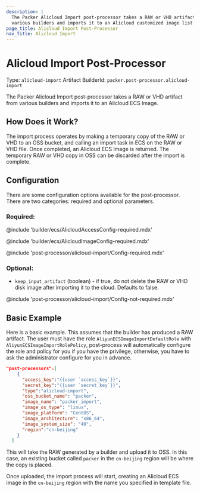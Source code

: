 ```yaml
---
description: |
  The Packer Alicloud Import post-processor takes a RAW or VHD artifact from
  various builders and imports it to an Alicloud customized image list.
page_title: Alicloud Import Post-Processor
nav_title: Alicloud Import
---
```


# Alicloud Import Post-Processor

Type: `alicloud-import`
Artifact BuilderId: `packer.post-processor.alicloud-import`

The Packer Alicloud Import post-processor takes a RAW or VHD artifact from
various builders and imports it to an Alicloud ECS Image.

## How Does it Work?

The import process operates by making a temporary copy of the RAW or VHD to an
OSS bucket, and calling an import task in ECS on the RAW or VHD file. Once
completed, an Alicloud ECS Image is returned. The temporary RAW or VHD copy in
OSS can be discarded after the import is complete.

## Configuration

There are some configuration options available for the post-processor. There
are two categories: required and optional parameters.

### Required:

@include 'builder/ecs/AlicloudAccessConfig-required.mdx'

@include 'builder/ecs/AlicloudImageConfig-required.mdx'

@include 'post-processor/alicloud-import/Config-required.mdx'

### Optional:

- `keep_input_artifact` (boolean) - if true, do not delete the RAW or VHD
  disk image after importing it to the cloud. Defaults to false.

@include 'post-processor/alicloud-import/Config-not-required.mdx'

## Basic Example

Here is a basic example. This assumes that the builder has produced a RAW
artifact. The user must have the role `AliyunECSImageImportDefaultRole` with
`AliyunECSImageImportRolePolicy`, post-process will automatically configure the
role and policy for you if you have the privilege, otherwise, you have to ask
the administrator configure for you in advance.

```json
"post-processors":[
    {
      "access_key":"{{user `access_key`}}",
      "secret_key":"{{user `secret_key`}}",
      "type":"alicloud-import",
      "oss_bucket_name": "packer",
      "image_name": "packer_import",
      "image_os_type": "linux",
      "image_platform": "CentOS",
      "image_architecture": "x86_64",
      "image_system_size": "40",
      "region":"cn-beijing"
    }
  ]
```

This will take the RAW generated by a builder and upload it to OSS. In this
case, an existing bucket called `packer` in the `cn-beijing` region will be
where the copy is placed.

Once uploaded, the import process will start, creating an Alicloud ECS image in
the `cn-beijing` region with the name you specified in template file.
